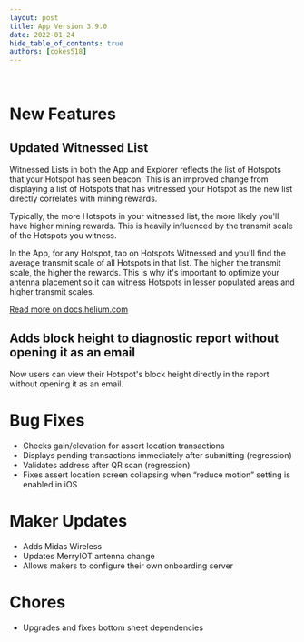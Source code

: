 ```yaml
---
layout: post
title: App Version 3.9.0
date: 2022-01-24
hide_table_of_contents: true
authors: [cokes518]
---
```


&nbsp;

# New Features

## Updated Witnessed List

Witnessed Lists in both the App and Explorer reflects the list of Hotspots that your Hotspot has
seen beacon. This is an improved change from displaying a list of Hotspots that has witnessed your
Hotspot as the new list directly correlates with mining rewards.

<!--truncate-->

Typically, the more Hotspots in your witnessed list, the more likely you'll have higher mining
rewards. This is heavily influenced by the transmit scale of the Hotspots you witness.

In the App, for any Hotspot, tap on Hotspots Witnessed and you'll find the average transmit scale of
all Hotspots in that list. The higher the transmit scale, the higher the rewards. This is why it's
important to optimize your antenna placement so it can witness Hotspots in lesser populated areas
and higher transmit scales.

[Read more on docs.helium.com](https://docs.helium.com/troubleshooting/understanding-witnesses/#transmit-scale-and-witnessed-list)

## Adds block height to diagnostic report without opening it as an email

Now users can view their Hotspot's block height directly in the report without opening it as an
email.

# Bug Fixes

- Checks gain/elevation for assert location transactions
- Displays pending transactions immediately after submitting (regression)
- Validates address after QR scan (regression)
- Fixes assert location screen collapsing when “reduce motion” setting is enabled in iOS

# Maker Updates

- Adds Midas Wireless
- Updates MerryIOT antenna change
- Allows makers to configure their own onboarding server

# Chores

- Upgrades and fixes bottom sheet dependencies
